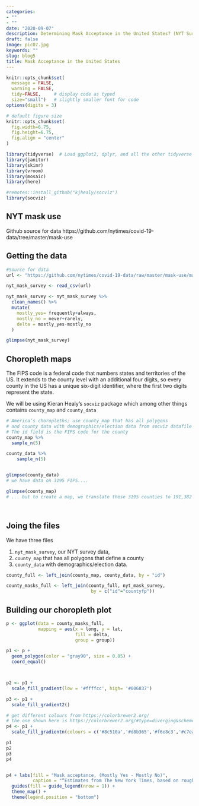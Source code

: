 ```yaml
---
categories:
- ""
- ""
date: "2020-09-07"
description: Determining Mask Acceptance in the United States? (NYT Survey Analysis)
draft: false
image: pic07.jpg
keywords: ""
slug: blog5
title: Mask Acceptance in the United States
---
```



```r
knitr::opts_chunk$set(
  message = FALSE, 
  warning = FALSE, 
  tidy=FALSE,     # display code as typed
  size="small")   # slightly smaller font for code
options(digits = 3)

# default figure size
knitr::opts_chunk$set(
  fig.width=6.75, 
  fig.height=6.75,
  fig.align = "center"
)
```


```r
library(tidyverse)  # Load ggplot2, dplyr, and all the other tidyverse packages
library(janitor)
library(skimr)
library(vroom)
library(mosaic)
library(here)

#remotes::install_github("kjhealy/socviz")
library(socviz)
```


## NYT mask use

Github source for data https://github.com/nytimes/covid-19-data/tree/master/mask-use


## Getting the data 

```r
#Source for data 
url <- "https://github.com/nytimes/covid-19-data/raw/master/mask-use/mask-use-by-county.csv"

nyt_mask_survey <- read_csv(url)

nyt_mask_survey <- nyt_mask_survey %>%
  clean_names() %>% 
  mutate(
    mostly_yes= frequently+always,
    mostly_no = never+rarely,
    delta = mostly_yes-mostly_no
  )

glimpse(nyt_mask_survey)
```

## Choropleth maps

The FIPS code is a federal code that numbers states and territories of the US. It extends to the county level with an additional four digits, so every county in the US has a unique six-digit identifier, where the first two digits represent the state. 

We will be using Kieran Healy's `socviz` package which among other things contains `county_map` and `county_data`  

```r
# America’s choropleths; use county_map that has all polygons 
# and county data with demographics/election data from socviz datafile
# The id field is the FIPS code for the county
county_map %>% 
  sample_n(5)

county_data %>%
    sample_n(5)


glimpse(county_data)
# we have data on 3195 FIPS....

glimpse(county_map)
# ... but to create a map, we translate these 3195 counties to 191,382 polygons!




```

## Joing the files

We have three files

1. `nyt_mask_survey`, our NYT survey data, 
1. `county_map` that has all polygons that define a county
1. `county_data` with demographics/election data.



```r


county_full <- left_join(county_map, county_data, by = "id")

county_masks_full <- left_join(county_full, nyt_mask_survey, 
                                by = c("id"="countyfp"))
```

## Building our choropleth plot

```r

p <- ggplot(data = county_masks_full,
            mapping = aes(x = long, y = lat,
                          fill = delta, 
                          group = group))

p1 <- p + 
  geom_polygon(color = "gray90", size = 0.05) + 
  coord_equal()



p2 <- p1 + 
  scale_fill_gradient(low = '#ffffcc', high= '#006837')

p3 <- p1 + 
  scale_fill_gradient2()

# get different colours from https://colorbrewer2.org/
# the one shown here is https://colorbrewer2.org/#type=diverging&scheme=BrBG&n=6
p4 <- p1 + 
  scale_fill_gradientn(colours = c('#8c510a','#d8b365','#f6e8c3','#c7eae5','#5ab4ac','#01665e'))

p1
p2
p3
p4


p4 + labs(fill = "Mask acceptance, (Mostly Yes - Mostly No)", 
          caption = "“Estimates from The New York Times, based on roughly 250,000 interviews \nconducted by Dynata from July 2 to July 14, 2020”") +
  guides(fill = guide_legend(nrow = 1)) + 
  theme_map() + 
  theme(legend.position = "bottom")
```
